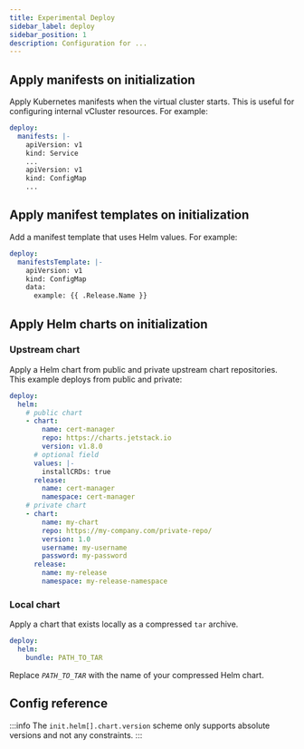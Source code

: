 ```yaml
---
title: Experimental Deploy
sidebar_label: deploy
sidebar_position: 1
description: Configuration for ...
---
```



## Apply manifests on initialization

Apply Kubernetes manifests when the virtual cluster starts. This is useful for configuring internal vCluster resources. For example:

```yaml
deploy:
  manifests: |-
    apiVersion: v1
    kind: Service
    ...
    apiVersion: v1
    kind: ConfigMap
    ...
```

## Apply manifest templates on initialization

Add a manifest template that uses Helm values. For example:

```yaml
deploy:
  manifestsTemplate: |-
    apiVersion: v1
    kind: ConfigMap
    data:
      example: {{ .Release.Name }}
```

## Apply Helm charts on initialization

### Upstream chart

Apply a Helm chart from public and private upstream chart repositories. This example deploys from public and private:

```yaml
deploy:
  helm:
    # public chart
    - chart:
        name: cert-manager
        repo: https://charts.jetstack.io
        version: v1.8.0
      # optional field
      values: |-
        installCRDs: true
      release:
        name: cert-manager
        namespace: cert-manager
    # private chart
    - chart:
        name: my-chart
        repo: https://my-company.com/private-repo/
        version: 1.0
        username: my-username
        password: my-password
      release:
        name: my-release
        namespace: my-release-namespace
```

### Local chart

Apply a chart that exists locally as a compressed `tar` archive. 

```yaml
deploy:
  helm:
    bundle: PATH_TO_TAR
```

Replace _`PATH_TO_TAR`_ with the name of your compressed Helm chart.

## Config reference

:::info
The `init.helm[].chart.version` scheme only supports absolute versions and not any constraints.
:::

<ExperimentalDeploy/>